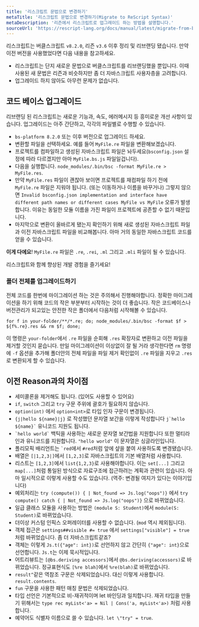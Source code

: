 ```yaml
---
title: '리스크립트 문법으로 변경하기'
metaTitle: '리스크립트 문법으로 변경하기(Migrate to ReScript Syntax)'
metaDescription: '리즌에서 리스크립트로 업그레이드 하는 방법을 설명합니다.'
sourceUrl: 'https://rescript-lang.org/docs/manual/latest/migrate-from-bucklescript-reason'
---
```


리스크립트는 버클스크립트 `v8.2.0`, 리즌 `v3.6` 이후 정리 및 리브랜딩 됐습니다. 만약 이전 버전을 사용했었다면 다음 내용을 참고하세요.

- 리스크립트는 단지 새로운 문법으로 버클스크립트를 리브랜딩했을 뿐입니다. 이때 사용된 새 문법은 리즌과 비슷하지만 좀 더 자바스크립트 사용자층을 고려합니다.
- 업그레이드 하지 않아도 아무런 문제가 없습니다.

## 코드 베이스 업그레이드

리브랜딩 된 리스크립트는 새로운 기능과, 속도, 에러메시지 등 흥미로운 개선 사항이 있습니다. 업그레이드는 아주 간단하고, 각각의 파일별로 수행할 수 있습니다.

- `bs-platform 8.2.0` 또는 이후 버전으로 업그레이드 하세요.
- 변환할 파일을 선택하세요. 예를 들어 `MyFile.re` 파일을 변환해보겠습니다.
- 프로젝트를 컴파일하고 생성된 자바스크립트 파일은 놔두세요(`bsconfig.json` 설정에 따라 다르겠지만 아마 `MyFile.bs.js` 파일일겁니다).
- 다음을 실행합니다. `node_modules/.bin/bsc -format MyFile.re > MyFile.res`.
- 만약 `MyFile.res` 파일이 괜찮아 보이면 프로젝트를 재컴파일 하기 전에 `MyFile.re` 파일은 지워야 됩니다. (또는 이동하거나 이름을 바꾸거나) 그렇지 않으면 `Invalid bsconfig.json implementation and interface have different path names or different cases MyFile vs MyFile` 오류가 발생합니다. 이유는 동일한 모듈 이름을 가진 파일이 프로젝트에 공존할 수 없기 때문입니다.
- 마지막으로 변환이 올바르게 됐는지 확인하기 위해 새로 생성된 자바스크립트 파일과 이전 자바스크립트 파일을 비교해봅니다. 아마 거의 동일한 자바스크립트 코드를 얻을 수 있습니다.

**이게 다에요**! `MyFile.re` 파일은 `.re`, `.rei`, `.ml` 그리고 `.mli` 파일이 될 수 있습니다.

리스크립트와 함께 향상된 개발 경험을 즐기세요!

### 폴더 전체를 업그레이드하기

전체 코드를 한번에 마이그레이션 하는 것은 주의해서 진행해야합니다.
정확한 마이그레이션을 하기 위해 코드의 작은 부분부터 시작하는 것이 더 좋습니다.
작은 코드베이스나 버전관리가 되고있는 안전한 작은 폴더에서 다음처럼 시작해볼 수 있습니다.

```console
for f in your-folder/**/*.re; do; node_modules/.bin/bsc -format $f > ${f%.re}.res && rm $f; done;
```

이 명령은 `your-folder`에서 `.re` 파일을 순회해 `.res` 확장자로 변환하고 이전 파일을 제거할 것인지 묻습니다.
만일 마이그레이션이 이상없이 잘 될 거라 생각한다면 `rm` 명령에 `-f` 옵션을 추가해 폴더안의 전체 파일을 파일 제거 확인없이 `.re` 파일을 지우고 `.res`로 변환되게 할 수 있습니다.

## 이전 Reason과의 차이점

- 세미콜론을 제거해도 됩니다. (있어도 사용할 수 있어요)
- `if`, `switch` 그리고 `try` 구문 주위에 괄호가 필요하지 않습니다.
- `option(int)` 에서 `option<int>`로 타입 인자 구문이 변경됩니다.
- `{j|hello ${name}|j}` 로 작성했던 문자열 보간을 이렇게 작성합니다 `` j`hello ${name}` `` 유니코드 지원도 됩니다.
- `` `hello world` `` 백틱을 사용하는 새로운 문자열 보간법을 지원합니다 또한 멀티라인과 유니코드를 지원합니다. `"hello world"` 이 문자열은 싱글라인입니다.
- 폴리모픽 배리언트는 `` `red ``에서 `#red`처럼 앞에 샾을 붙여 사용하도록 변경됐습니다.
- 배열은 `[|1,2,3|]`에서 `[1,2,3]`로 자바스크립트의 기본 배열처럼 사용합니다.
- 리스트는 `[1,2,3]`에서 `list{1,2,3}`로 사용해야합니다. 이는 `set[...]` 그리고 `map[...]`처럼 통일된 방식으로 자료구조에 접근하려는 계획과 관련이 있습니다. 아마 일시적으로 이렇게 사용할 수도 있습니다. (역주: 변경될 여지가 있다는 이야기입니다)
- 예외처리는 `try (compute()) { | Not_found => Js.log("oops")}` 에서 `try compute() catch { | Not_found => Js.log("oops")}` 으로 바뀌었습니다.
- 일급 클래스 모듈을 사용하는 방법은 `(module S: Student)`에서 `module(S: Student)`로 바뀌었습니다.
- 더이상 커스텀 인픽스 오퍼레이터를 사용할 수 없습니다. (`mod` 역시 제외됩니다).
- 객체 접근은 `settings##visible #= true` 에서 `settings["visible"] = true`처럼 바뀌었습니다. 좀 더 자바스크립트같죠?
- 객체는 이렇게 `Js.t({"age": int})`로 선언하지 않고 간단히 `{"age": int}`으로 선언합니다. `Js.t`는 이제 묵시적입니다.
- 어트리뷰트는 `[@bs.deriving accessors]`에서 `@bs.deriving(accessors)`로 바뀌었습니다. 정규표현식도 `[%re blah]`에서 `%re(blah)`로 바뀌었습니다.
- `result^`같은 역참조 구문은 삭제되었습니다. 대신 이렇게 사용합니다. `result.contents`.
- `fun` 구문을 사용한 패턴 매칭 문법은 삭제되었습니다.
- 타입 선언은 기본적으로 비-재귀적이며 let 바인딩과 일치합니다. 재귀 타입을 만들기 위해서는 `type rec myList<'a> = Nil | Cons('a, myList<'a>)` 처럼 사용합니다.
- 예약어도 식별자 이름으로 쓸 수 있습니다. `let \"try" = true`.
